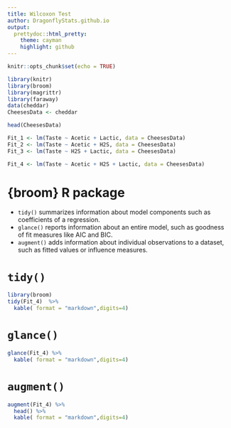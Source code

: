 ```yaml
---
title: Wilcoxon Test
author: DragonflyStats.github.io
output:
  prettydoc::html_pretty:
    theme: cayman
    highlight: github
---
```


```r
knitr::opts_chunk$set(echo = TRUE)
```





```r
library(knitr)
library(broom)
library(magrittr)
library(faraway)
data(cheddar)
CheesesData <- cheddar

head(CheesesData)

Fit_1 <- lm(Taste ~ Acetic + Lactic, data = CheesesData)
Fit_2 <- lm(Taste ~ Acetic + H2S, data = CheesesData)
Fit_3 <- lm(Taste ~ H2S + Lactic, data = CheesesData)

Fit_4 <- lm(Taste ~ Acetic + H2S + Lactic, data = CheesesData)
```



{broom} R package
=======================

* ``tidy()`` summarizes information about model components such as coefficients of a regression. 
* ``glance()`` reports information about an entire model, such as goodness of fit measures like AIC and BIC. 
* ``augment()`` adds information about individual observations to a dataset, such as fitted values or influence measures.


`tidy()`
=======================

```r
library(broom)
tidy(Fit_4)  %>%
  kable( format = "markdown",digits=4)
```



`glance()`
=======================

```r
glance(Fit_4) %>%
  kable( format = "markdown",digits=4)
```



`augment()`
=======================

```r
augment(Fit_4) %>%
  head() %>%
  kable( format = "markdown",digits=4)
```
